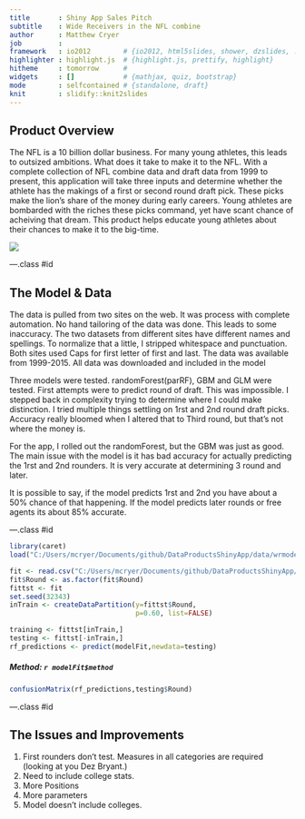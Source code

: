 ```yaml
---
title       : Shiny App Sales Pitch 
subtitle    : Wide Receivers in the NFL combine
author      : Matthew Cryer
job         : 
framework   : io2012        # {io2012, html5slides, shower, dzslides, ...}
highlighter : highlight.js  # {highlight.js, prettify, highlight}
hitheme     : tomorrow      # 
widgets     : []            # {mathjax, quiz, bootstrap}
mode        : selfcontained # {standalone, draft}
knit        : slidify::knit2slides
---
```


## Product Overview

The NFL is a 10 billion dollar business.  For many young athletes, this leads to outsized ambitions.  What does it take to make it to the NFL.  With a complete collection of NFL combine data and draft data from 1999 to present, this application will take three inputs and determine whether the athlete has the makings of a first or second round draft pick.  These picks make the lion's share of the money during early careers.  Young athletes are bombarded with the riches these picks command, yet have scant chance of acheiving that dream.  This product helps educate young athletes about their chances to make it to the big-time.

<img src='http://www.autisminvestigated.com/wp-content/uploads/2015/01/money.jpg'></img>

---.class #id

## The Model & Data
The data is pulled from two sites on the web.  It was process with complete automation.  No hand tailoring of the data was done.  This leads to some inaccuracy.  The two datasets from different sites have different names and spellings.  To normalize that a little, I stripped whitespace and punctuation.  Both sites used Caps for first letter of first and last.
The data was available from 1999-2015.  All data was downloaded and included in the model

Three models were tested.  randomForest(parRF), GBM and GLM were tested.
First attempts were to predict round of draft.  This was impossible.  I stepped back in complexity trying to determine where I could make distinction.  I tried multiple things settling on 1rst and 2nd round draft picks.  Accuracy really bloomed when I altered that to Third round, but that's not where the money is.

For the app, I rolled out the randomForest, but the GBM was just as good.  The main issue with the model is it has bad accuracy for actually predicting the 1rst and 2nd rounders.  It is very accurate at determining 3 round and later.

It is possible to say, if the model predicts 1rst and 2nd you have about a 50% chance of that happening.  If the model predicts later rounds or free agents its about 85% accurate.

---.class #id


```r
library(caret)
load("C:/Users/mcryer/Documents/github/DataProductsShinyApp/data/wrmodelFit.rda") 

fit <- read.csv("C:/Users/mcryer/Documents/github/DataProductsShinyApp/data/combineWR.csv", head=TRUE, sep=",", stringsAsFactors = TRUE)
fit$Round <- as.factor(fit$Round)
fittst <- fit
set.seed(32343)
inTrain <- createDataPartition(y=fittst$Round,
                               p=0.60, list=FALSE)

training <- fittst[inTrain,]
testing <- fittst[-inTrain,]
rf_predictions <- predict(modelFit,newdata=testing)
```

##### Method: `r modelFit$method`


```r

confusionMatrix(rf_predictions,testing$Round)
```

---.class #id

## The Issues and Improvements

1. First rounders don't test.  Measures in all categories are required (looking at you Dez Bryant.)
2. Need to include college stats.
3. More Positions
4. More parameters
5. Model doesn't include colleges.





